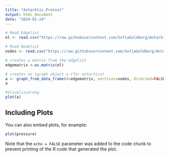 ---
title: "Antarktis_Pretest"
output: html_document
date: "2024-01-24"
---

```{r Creating the Antartica Dataset}

# Read Edgelist
el <- read.csv("https://raw.githubusercontent.com/SofiaGoldberg/Antarktis_Pretest/main/Antarktis_Entwurf%20-%20Edgelist.csv", header=T, as.is=T, sep = ",")

# Read Nodelist
nodes <- read.csv("https://raw.githubusercontent.com/SofiaGoldberg/Antarktis_Pretest/main/Antarktis_Entwurf%20-%20Nodelist.csv", header=T, as.is=T, sep = ",")

# creates a matrix from the edgelist
edgematrix <-as.matrix(el)

# creates an igraph object a (for antartica)
a <- graph_from_data_frame(d=edgematrix, vertices=nodes, directed=FALSE)
a
```



```{r Visualisierung}
#Visualisierung
plot(a)
```

## Including Plots

You can also embed plots, for example:

```{r pressure, echo=FALSE}
plot(pressure)
```

Note that the `echo = FALSE` parameter was added to the code chunk to prevent printing of the R code that generated the plot.
